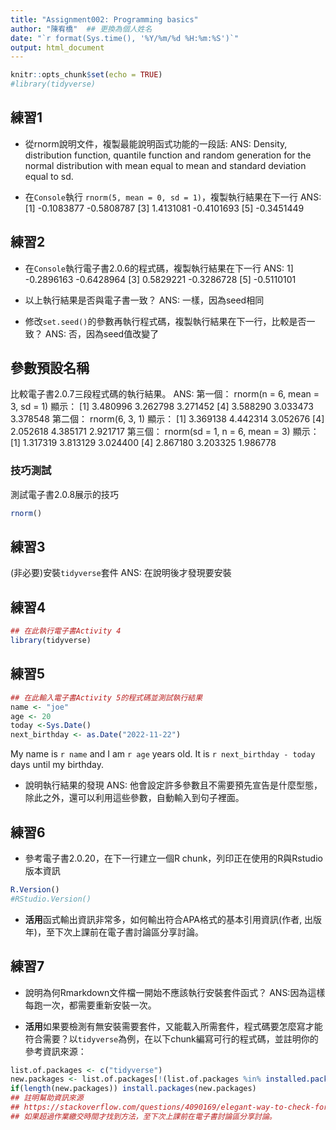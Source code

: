 ```yaml
---
title: "Assignment002: Programming basics"
author: "陳宥橋"  ## 更換為個人姓名
date: "`r format(Sys.time(), '%Y/%m/%d %H:%m:%S')`"
output: html_document
---
```


```r
knitr::opts_chunk$set(echo = TRUE)
#library(tidyverse)
```


## 練習1

- 從rnorm說明文件，複製最能說明函式功能的一段話:
ANS:
Density, distribution function, quantile function and random generation for the normal distribution with mean equal to mean and standard deviation equal to sd.

- 在`Console`執行 `rnorm(5, mean = 0, sd = 1)`，複製執行結果在下一行
ANS:
[1] -0.1083877 -0.5808787
[3]  1.4131081 -0.4101693
[5] -0.3451449



## 練習2

- 在`Console`執行電子書2.0.6的程式碼，複製執行結果在下一行
ANS:
1] -0.2896163 -0.6428964
[3]  0.5829221 -0.3286728
[5] -0.5110101



- 以上執行結果是否與電子書一致？
ANS:
一樣，因為seed相同

- 修改`set.seed()`的參數再執行程式碼，複製執行結果在下一行，比較是否一致？
ANS:
否，因為seed值改變了

## 參數預設名稱

比較電子書2.0.7三段程式碼的執行結果。
ANS:
第一個：
rnorm(n = 6, mean = 3, sd = 1)
顯示：
[1] 3.480996 3.262798 3.271452
[4] 3.588290 3.033473 3.378548
第二個：
rnorm(6, 3, 1)
顯示：
[1] 3.369138 4.442314 3.052676
[4] 2.052618 4.385171 2.921717
第三個：
rnorm(sd = 1, n = 6, mean = 3)
顯示：
[1] 1.317319 3.813129 3.024400
[4] 2.867180 3.203325 1.986778

### 技巧測試

測試電子書2.0.8展示的技巧

```r
rnorm()
```


## 練習3

(非必要)安裝`tidyverse`套件
ANS:
在說明後才發現要安裝

## 練習4

```r
## 在此執行電子書Activity 4
library(tidyverse)
```



## 練習5

```r
## 在此輸入電子書Activity 5的程式碼並測試執行結果
name <- "joe"
age <- 20 
today <-Sys.Date()
next_birthday <- as.Date("2022-11-22")

```
My name is `r name` and I am `r age` years old. It is `r next_birthday - today` days until my birthday.

- 說明執行結果的發現
ANS:
他會設定許多參數且不需要預先宣告是什麼型態，除此之外，還可以利用這些參數，自動輸入到句子裡面。

## 練習6

- 參考電子書2.0.20，在下一行建立一個R chunk，列印正在使用的R與Rstudio版本資訊
```r
R.Version()
#RStudio.Version()
```


- **活用**函式輸出資訊非常多，如何輸出符合APA格式的基本引用資訊(作者, 出版年)，至下次上課前在電子書討論區分享討論。


## 練習7

- 說明為何Rmarkdown文件檔一開始不應該執行安裝套件函式？
ANS:因為這樣每跑一次，都需要重新安裝一次。

- **活用**如果要檢測有無安裝需要套件，又能載入所需套件，程式碼要怎麼寫才能符合需要？以`tidyverse`為例，在以下chunk編寫可行的程式碼，並註明你的參考資訊來源：

```r

list.of.packages <- c("tidyverse")
new.packages <- list.of.packages[!(list.of.packages %in% installed.packages()[,"Package"])]
if(length(new.packages)) install.packages(new.packages)
## 註明幫助資訊來源
## https://stackoverflow.com/questions/4090169/elegant-way-to-check-for-missing-packages-and-install-them
## 如果超過作業繳交時間才找到方法，至下次上課前在電子書討論區分享討論。
```

